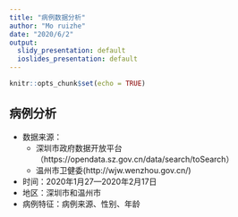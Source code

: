 ---
title: "病例数据分析"
author: "Mo ruizhe"
date: "2020/6/2"
output:
  slidy_presentation: default
  ioslides_presentation: default
---

```{r setup, include=FALSE}
knitr::opts_chunk$set(echo = TRUE)
```

## 病例分析
- 数据来源：
    + 深圳市政府数据开放平台（https://opendata.sz.gov.cn/data/search/toSearch）
    + 温州市卫健委(http://wjw.wenzhou.gov.cn/)
- 时间：2020年1月27—2020年2月17日
- 地区：深圳市和温州市
- 病例特征：病例来源、性别、年龄

